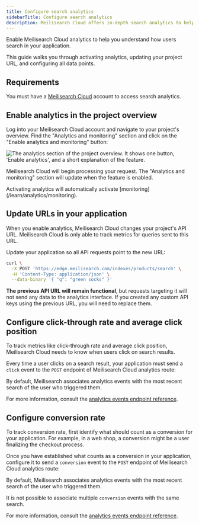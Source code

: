 ```yaml
---
title: Configure search analytics
sidebarTitle: Configure search analytics
description: Meilisearch Cloud offers in-depth search analytics to help you understand how users search in your application.
---
```



Enable Meilisearch Cloud analytics to help you understand how users search in your application.

This guide walks you through activating analytics, updating your project URL, and configuring all data points.

## Requirements

You must have a [Meilisearch Cloud](https://meilisearch.com/cloud?utm_campaign=oss&utm_source=docs&utm_medium=analytics) account to access search analytics.

## Enable analytics in the project overview

Log into your Meilisearch Cloud account and navigate to your project's overview. Find the "Analytics and monitoring" section and click on the "Enable analytics and monitoring" button:

<Frame>
  <img src="/docs/assets/images/cloud-analytics/01-analytics-enable.png" alt="The analytics section of the project overview. It shows one button, 'Enable analytics', and a short explanation of the feature." />
</Frame>

Meilisearch Cloud will begin processing your request. The "Analytics and monitoring" section will update when the feature is enabled.

<Note>
Activating analytics will automatically activate [monitoring](/learn/analytics/monitoring).
</Note>

## Update URLs in your application

When you enable analytics, Meilisearch Cloud changes your project's API URL. Meilisearch Cloud is only able to track metrics for queries sent to this URL.

Update your application so all API requests point to the new URL:

```sh
curl \
  -X POST 'https://edge.meilisearch.com/indexes/products/search' \
  -H 'Content-Type: application/json' \
  --data-binary '{ "q": "green socks" }'
```

**The previous API URL will remain functional**, but requests targeting it will not send any data to the analytics interface. If you created any custom API keys using the previous URL, you will need to replace them.

## Configure click-through rate and average click position

To track metrics like click-through rate and average click position, Meilisearch Cloud needs to know when users click on search results.

Every time a user clicks on a search result, your application must send a `click` event to the `POST` endpoint of Meilisearch Cloud analytics route:

<CodeSamplesAnalyticsEventClick1 />

By default, Meilisearch associates analytics events with the most recent search of the user who triggered them.

For more information, consult the [analytics events endpoint reference](/learn/analytics/events_endpoint#the-conversion-event-object).

## Configure conversion rate

To track conversion rate, first identify what should count as a conversion for your application. For example, in a web shop, a conversion might be a user finalizing the checkout process.

Once you have established what counts as a conversion in your application, configure it to send a `conversion` event to the `POST` endpoint of Meilisearch Cloud analytics route:

<CodeSamplesAnalyticsEventConversion1 />

By default, Meilisearch associates analytics events with the most recent search of the user who triggered them.

It is not possible to associate multiple `conversion` events with the same search.

For more information, consult the [analytics events endpoint reference](/learn/analytics/events_endpoint#the-conversion-event-object).
